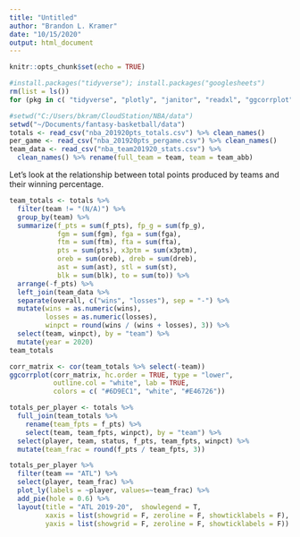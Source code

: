 ```yaml
---
title: "Untitled"
author: "Brandon L. Kramer"
date: "10/15/2020"
output: html_document
---
```


```r
knitr::opts_chunk$set(echo = TRUE)
```

```r
#install.packages("tidyverse"); install.packages("googlesheets")
rm(list = ls())
for (pkg in c( "tidyverse", "plotly", "janitor", "readxl", "ggcorrplot", "corrr", "treemap")) {library(pkg, character.only = TRUE)}

#setwd("C:/Users/bkram/CloudStation/NBA/data")
setwd("~/Documents/fantasy-basketball/data")
totals <- read_csv("nba_201920pts_totals.csv") %>% clean_names()
per_game <- read_csv("nba_201920pts_pergame.csv") %>% clean_names()
team_data <- read_csv("nba_team201920_stats.csv") %>% 
  clean_names() %>% rename(full_team = team, team = team_abb)
```

Let's look at the relationship between total points produced by teams and their winning percentage. 

```r
team_totals <- totals %>% 
  filter(team != "(N/A)") %>% 
  group_by(team) %>% 
  summarize(f_pts = sum(f_pts), fp_g = sum(fp_g),
            fgm = sum(fgm), fga = sum(fga), 
            ftm = sum(ftm), fta = sum(fta),
            pts = sum(pts), x3ptm = sum(x3ptm),
            oreb = sum(oreb), dreb = sum(dreb),
            ast = sum(ast), stl = sum(st),
            blk = sum(blk), to = sum(to)) %>% 
  arrange(-f_pts) %>% 
  left_join(team_data %>% 
  separate(overall, c("wins", "losses"), sep = "-") %>% 
  mutate(wins = as.numeric(wins),
         losses = as.numeric(losses),
         winpct = round(wins / (wins + losses), 3)) %>% 
  select(team, winpct), by = "team") %>% 
  mutate(year = 2020)
team_totals
```
```r
corr_matrix <- cor(team_totals %>% select(-team))
ggcorrplot(corr_matrix, hc.order = TRUE, type = "lower", 
           outline.col = "white", lab = TRUE, 
           colors = c( "#6D9EC1", "white", "#E46726"))
```
```r
totals_per_player <- totals %>% 
  full_join(team_totals %>% 
    rename(team_fpts = f_pts) %>% 
    select(team, team_fpts, winpct), by = "team") %>% 
  select(player, team, status, f_pts, team_fpts, winpct) %>% 
  mutate(team_frac = round(f_pts / team_fpts, 3))

totals_per_player %>% 
  filter(team == "ATL") %>% 
  select(player, team_frac) %>% 
  plot_ly(labels = ~player, values=~team_frac) %>%
  add_pie(hole = 0.6) %>%
  layout(title = "ATL 2019-20",  showlegend = T,
         xaxis = list(showgrid = F, zeroline = F, showticklabels = F),
         yaxis = list(showgrid = F, zeroline = F, showticklabels = F))
```
```r

```
















